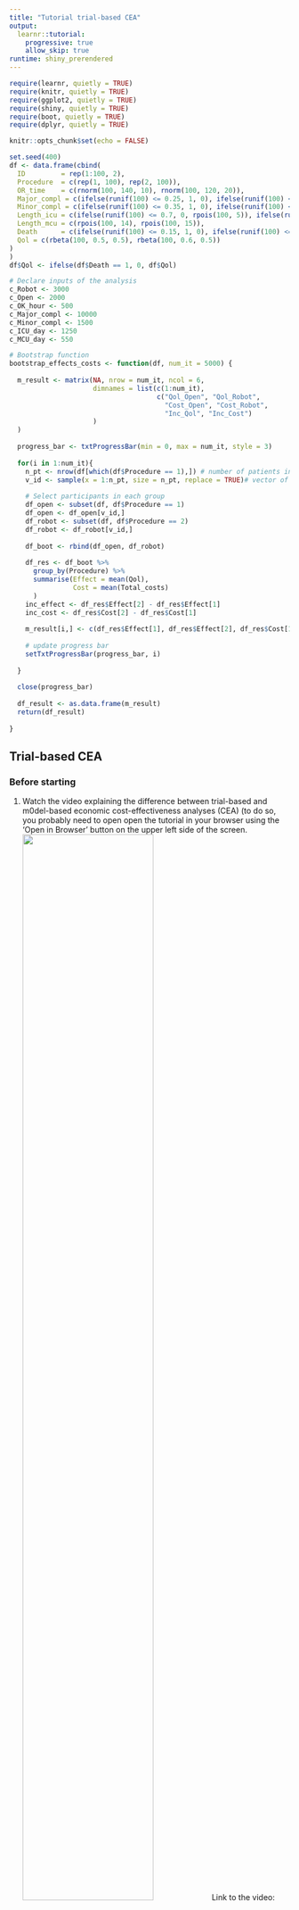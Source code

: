 ```yaml
---
title: "Tutorial trial-based CEA"
output: 
  learnr::tutorial:
    progressive: true
    allow_skip: true
runtime: shiny_prerendered
---
```


```r
require(learnr, quietly = TRUE)
require(knitr, quietly = TRUE)
require(ggplot2, quietly = TRUE)
require(shiny, quietly = TRUE)
require(boot, quietly = TRUE)
require(dplyr, quietly = TRUE)

knitr::opts_chunk$set(echo = FALSE)

set.seed(400)
df <- data.frame(cbind(
  ID         = rep(1:100, 2),
  Procedure  = c(rep(1, 100), rep(2, 100)),
  OR_time    = c(rnorm(100, 140, 10), rnorm(100, 120, 20)),
  Major_compl = c(ifelse(runif(100) <= 0.25, 1, 0), ifelse(runif(100) <= 0.12, 1, 0)),
  Minor_compl = c(ifelse(runif(100) <= 0.35, 1, 0), ifelse(runif(100) <= 0.5, 1, 0)),
  Length_icu = c(ifelse(runif(100) <= 0.7, 0, rpois(100, 5)), ifelse(runif(100) <= 0.7, 0, rpois(100, 4))),
  Length_mcu = c(rpois(100, 14), rpois(100, 15)),
  Death      = c(ifelse(runif(100) <= 0.15, 1, 0), ifelse(runif(100) <= 0.10, 1, 0)),
  Qol = c(rbeta(100, 0.5, 0.5), rbeta(100, 0.6, 0.5))
)
)
df$Qol <- ifelse(df$Death == 1, 0, df$Qol)

# Declare inputs of the analysis
c_Robot <- 3000 
c_Open <- 2000 
c_OK_hour <- 500 
c_Major_compl <- 10000 
c_Minor_compl <- 1500 
c_ICU_day <- 1250 
c_MCU_day <- 550 

# Bootstrap function
bootstrap_effects_costs <- function(df, num_it = 5000) {
  
  m_result <- matrix(NA, nrow = num_it, ncol = 6, 
                     dimnames = list(c(1:num_it),
                                     c("Qol_Open", "Qol_Robot",
                                       "Cost_Open", "Cost_Robot",
                                       "Inc_Qol", "Inc_Cost")
                     )
  )
  
  progress_bar <- txtProgressBar(min = 0, max = num_it, style = 3)
  
  for(i in 1:num_it){
    n_pt <- nrow(df[which(df$Procedure == 1),]) # number of patients in each group
    v_id <- sample(x = 1:n_pt, size = n_pt, replace = TRUE)# vector of patient to select to compute
    
    # Select participants in each group
    df_open <- subset(df, df$Procedure == 1)
    df_open <- df_open[v_id,]
    df_robot <- subset(df, df$Procedure == 2)
    df_robot <- df_robot[v_id,]
    
    df_boot <- rbind(df_open, df_robot)
    
    df_res <- df_boot %>%
      group_by(Procedure) %>%
      summarise(Effect = mean(Qol),
                Cost = mean(Total_costs)
      )
    inc_effect <- df_res$Effect[2] - df_res$Effect[1]
    inc_cost <- df_res$Cost[2] - df_res$Cost[1]
    
    m_result[i,] <- c(df_res$Effect[1], df_res$Effect[2], df_res$Cost[1], df_res$Cost[2], inc_effect, inc_cost)
    
    # update progress bar
    setTxtProgressBar(progress_bar, i)
    
  }
  
  close(progress_bar)
  
  df_result <- as.data.frame(m_result)
  return(df_result)
  
}
```

## Trial-based CEA

### Before starting
1. Watch the video explaining the difference between trial-based and m0del-based economic cost-effectiveness analyses (CEA) (to do so, you probably need to open open the tutorial in your browser using the 'Open in Browser' button on the upper left side of the screen.  
![](https://vimeo.com/453418735/b3dfb1f3e4){width="70%"}
Link to the video: https://vimeo.com/453418735/b3dfb1f3e4.  

### Aims and instructions
The aim of this practical assignment is to perform a health economic analysis using data collected during a clinical trials. The data used in this assignment was obtained during a randomised controlled trial (RCT) comparing two interventions for treating esophageal cancer. In total, 200 patients were randomized between usual care (open transthoracic esophagectomy) and the new intervention (robot-assisted thoraco-laparoscopic esophagectomy). For each patient, data was collected on the time required for the procedure in the operating room, the occurrence of complications, the length of stay in the hospital, and the quality of life after the procedure. In addition, data on the cost of resources was collected from the literature.  
**OF NOTE**: the solutions which are provided are one way to perform the calculations, you can obtain the same results using other fomula's. The last 'Hint' is always the solution of the assignment. Soultions can be copy/paste in the chunk as shown in the figures below. Once you have completed a code chunk, you can run it by pushing the 'Run code' button on the upper-right side of the chunk.  

### Required knowledge
To perform this assignment, you should be able to:  

- create new variables in a dataframe  
- use the functions `group_by` and `summarise` (`dyplr` package)   
- use functions: `mean()`, `sum()`, `ifelse()`, `which()` (base R)  


### Objects of this practical
Different objects have already been loaded in R's memory to perform this practical assignment.  

A dataframe `df`. This dataframe contains 9 variables, each row of the dataframe contains the outcomes from one participant:  

- `ID` = Participant ID  
- `Procedure`  = Group to which the participant belongs; 1 = usual care (open transthoracic esophagectomy), 2 = the new intervention (robot-assisted thoraco-laparoscopic esophagectomy)  
- `OR_time` = Operating time, in minutes  
- `Major_compl` = 'Did the participant experience a major complication?'; 1 = yes, 0 = no  
- `Minor_compl` = 'Did the participant experience a minor complication?'; 1 = yes, 0 = no  
- `Length_icu` = Length of stay at the intensive care unit (ICU) in days  
- `Length_mcu` = Length of stay at the intensive care unit (MCU) in days  
- `Death`      = 'Did the participant experience die at the hospital?'; 1 = yes, 0 = no   
- `Qol` = Quality of life of the participant after the procedure  

The following tables show the dataframe `df`. Familiarise yourself with it.  

```r
df
```


Other objects, which represent the costs of the surgeries, hospital days, adverse events, and hourly costs of using the operating room:  

- `c_Open` =  costs of the open transthoracic esophagectomy (usual care)  
- `c_Robot` = costs of the robot-assisted thoraco-laparoscopic esophagesctomy (new intervention)  
- `c_ICU_day` = costs of one day at the ICU  
- `c_MCU_day` = costs of one day at the MCU  
- `c_Major_compl` = costs of a major complication  
- `c_Minor_compl` = costs of a minor complication  
- `c_OK_hour` = costs of operating in the OK, per hour

### Assignment 1
Calculate the mean operating time, risk of complications, length of stay at ICU and MCU, risk of death, and quality of life after procedure, for both trial arms.    

```r

```

```r
"Use the combination of functions `group_by()` (dplyr package), `summarise()` (dplyr package), `mean()` (base R) to do so."
```

```r
df %>%
  group_by(Procedure) %>% # grouping per Procedure
  summarise(mean_OR_time = mean(OR_time),
            mean_Major_compl = mean(Major_compl),
            mean_Minor_compl = mean(Minor_compl),
            mean_Length_icu  = mean(Length_icu),
            mean_Length_mcu  = mean(Length_mcu),
            mean_p_death = mean(Death),
            mean_Qol = mean(Qol)) # Mean calculations
```

### Assignment 1 - questions
The correct answer are provided below. Use these results to check your answers and answer the questions below.  

```r
round(df %>%
  group_by(Procedure) %>% # grouping per Procedure
  summarise(mean_OR_time = mean(OR_time),
            mean_Major_compl = mean(Major_compl),
            mean_Minor_compl = mean(Minor_compl),
            mean_Length_icu  = mean(Length_icu),
            mean_Length_mcu  = mean(Length_mcu),
            mean_p_death = mean(Death),
            mean_Qol = mean(Qol)
            ), # Mean calculations
  2)

```

```r
quiz(
  question("Which treatment provides the best health outcomes (in terms of quality of life)?", 
           answer("Open transthoracic esophagectomy (usual care)"),
           answer("Robot-assisted surgery (new intervention)", correct = TRUE)),
  question("Is robot-assisted surgery an improvement upon usual care with respect to all outcomes displayed above? Select the outcomes for which open transthoracic esophagectomy (usual care) provides better results.",
           answer("OR time"),
           answer("Occurence of major complications"),
           answer("Occurence of minor complications", correct = TRUE),
           answer("Length of stay at the ICU"),
           answer("Length of stay at the MCU", correct = TRUE),
           answer("Occurence of death"),
           answer("Quality of life"),
           answer("None"),
           incorrect = "Too bad, this is not correct. The correct answers were: 'Occurence of minor complications' and Length of stay at the MCU', since robot-assisted surgery leads to more minor complications and longer length of stay at the MCU"
           )
)
```

### Assignment 2
Create three new variables in `df` called `Cost_procedure`, `Cost_compl`, `Cost_hosp`, which respectively contain the costs related to the procedure (operatime time + procedure), the costs related to complications, and the costs related to hospitalisation for each participant. To do so, use the objects beginning with `c_`. Create also a new variable in `df` called `Total_costs`, which contains the total costs per participant. Finally, calculate the mean costs per group.  

```r


```

```r
"To fill in the variables `Cost_procedure`, `Cost_compl`, `Cost_hosp`, multiply the column of the dataframe `df` by the corresponding objects. For `Cost_procedure`, the ifelse() function should be used to make a difference between the costs of open transthoracic esophagectomy and robot-assisted thoraco-laparoscopic esophagesctomy. For the `Total_costs`, the sum of the other columns should be calculated.  "
```

```r
# Example for calculating the new variable `Cost_procedure`
df$Cost_procedure <- ifelse(df$Procedure == 1, c_Open + df$OR_time / 60 * c_OK_hour, c_Robot + df$OR_time / 60 * c_OK_hour)
```

```r
# Creating new columns
df$Cost_procedure <- ifelse(df$Procedure == 1, c_Open + df$OR_time / 60 * c_OK_hour, c_Robot + df$OR_time / 60 * c_OK_hour) # cost procedure
df$Cost_compl <- df$Major_compl * c_Major_compl + df$Minor_compl * c_Minor_compl # costs complications
df$Cost_hosp  <- df$Length_icu * c_ICU_day + df$Length_mcu * c_MCU_day # costs hospitalisation
df$Total_costs <- df$Cost_procedure + df$Cost_compl + df$Cost_hosp
df %>% 
  group_by(Procedure) %>%
  summarise(Tot_costs = mean(Total_costs))


# Alternative tidyverse-style
df %>%
  summarise(Procedure = Procedure,
            Cost_procedure = ifelse(Procedure == 1, c_Open + OR_time / 60 * c_OK_hour, c_Robot + OR_time / 60 * c_OK_hour),
            Cost_compl = Major_compl * c_Major_compl + Minor_compl * c_Minor_compl,
            Cost_hosp = Length_icu * c_ICU_day + Length_mcu * c_MCU_day,
            Total_costs = Cost_procedure + Cost_compl + Cost_hosp) %>%
  group_by(Procedure) %>%
  summarise(Mean_total_costs = mean(Total_costs))
```

### Assignment 2 - questions
The correct results are displayed here below. You can check your answer based in these results and answer the questions of the quizz.

```r
df %>%
  summarise(Procedure = Procedure,
            Cost_procedure = ifelse(Procedure == 1, c_Open + OR_time / 60 * c_OK_hour, c_Robot + OR_time / 60 * c_OK_hour),
            Cost_compl = Major_compl * c_Major_compl + Minor_compl * c_Minor_compl,
            Cost_hosp = Length_icu * c_ICU_day + Length_mcu * c_MCU_day,
            Total_costs = Cost_procedure + Cost_compl + Cost_hosp) %>%
  group_by(Procedure) %>%
  summarise(Mean_cost_procedure = mean(Cost_procedure),
            Mean_cost_compl = mean(Cost_compl),
            Mean_cost_hosp = mean(Cost_hosp),
            Mean_total_costs = mean(Total_costs))
```

```r
quiz(
  question("Which treatment is cheaper on average, given the observed trial data?", 
           answer("Open transthoracic esophagectomy (usual care)", correct = TRUE),
           answer("Robot-assisted surgery (new intervention)"),
           incorrect = "Too bad, this is incorrect. Open transthoracic esophagectomy is cheaper sinds the mean total costs of this procedure are lower than the mean total costs of the robot-assisted surgery procedure")
)
```

What do you think is the probability that the new intervention is cheaper?  

```r
textInput("Answer_1", "Enter your answer")
```

What do you think is the probability that the new intervention leads to health gain?  

```r
textInput("Answer_2", "Enter your answer")
```

### Assignment 2 - discussion questions
What do you think is the probability that the new intervention is cheaper?  
**Discussion:** This question is hard to answer, all we know is that some patients in the intervention strategy (robot-assisted) have lower cost than some patients in the usual care arm. On average the intervention is more expensive so we would guess that this probability is less than 50% but we don’t know yet.  

What do you think is the probability that the new intervention leads to health gain?  
**Discussion:** This question is also hard to answer. On average the intervention is leads to a substantially higher utility than usual care, so we would guess that this probability is greater than 50% but we don’t know yet.  

### Assignment 3  
Calculate the difference in mean quality of life and mean total costs between the new intervention (robot-assisted) and usual care (open surgery). Calculate the ICER using this information. To allow the calculation, the `df` dataframe now contains the variables `Cost_procedure`, `Cost_compl`, `Cost_hosp`, and `Total_costs`.  

```r
df$Cost_procedure <- ifelse(df$Procedure == 1, c_Open + df$OR_time / 60 * c_OK_hour, c_Robot + df$OR_time / 60 * c_OK_hour) # cost procedure
df$Cost_compl <- df$Major_compl * c_Major_compl + df$Minor_compl * c_Minor_compl # costs complications
df$Cost_hosp  <- df$Length_icu * c_ICU_day + df$Length_mcu * c_MCU_day # costs hospitalisation
df$Total_costs <- df$Cost_procedure + df$Cost_compl + df$Cost_hosp
```

```r

```

```r
"Calculate first the mean outcomes per patient for each strategy and then calculate the difference. To calculate the ICER, divide the difference in costs by the difference in effects between the two strategies."
```

```r
t_qol_robot <- mean(df[which(df$Procedure == 2), "Qol"]) # mean costs per patient in the robot-assisted surgery strategy
t_qol_open # mean costs per patient in the open surgery strategy
t_costs_robot <- mean(df[which(df$Procedure == 2), "Total_costs"]) # mean costs per patient in the robot-assisted surgery strategy
t_costs_open  # mean costs per patient in the open surgery strategy

diff_qol   <- t_qol_robot - t_qol_open # difference in Qol
diff_costs # difference in costs

ICER # difference in costs / difference in Qol
```

```r
t_qol_robot <- mean(df[which(df$Procedure == 2), "Qol"]) # mean costs per patient in the robot-assisted surgery strategy
t_qol_open <- mean(df[which(df$Procedure == 1), "Qol"]) # mean costs per patient in the open surgery strategy
t_costs_robot <- mean(df[which(df$Procedure == 2), "Total_costs"]) # mean costs per patient in the robot-assisted surgery strategy
t_costs_open  <- mean(df[which(df$Procedure == 1), "Total_costs"]) # mean costs per patient in the open surgery strategy

diff_qol   <- t_qol_robot - t_qol_open
diff_costs <- t_costs_robot - t_costs_open

ICER <- diff_costs / diff_qol
```

### Assignment 3 - question
The correct results are provided here below.

```r
df$Cost_procedure <- ifelse(df$Procedure == 1, c_Open + df$OR_time / 60 * c_OK_hour, c_Robot + df$OR_time / 60 * c_OK_hour) # cost procedure
df$Cost_compl <- df$Major_compl * c_Major_compl + df$Minor_compl * c_Minor_compl # costs complications
df$Cost_hosp  <- df$Length_icu * c_ICU_day + df$Length_mcu * c_MCU_day # costs hospitalisation
df$Total_costs <- df$Cost_procedure + df$Cost_compl + df$Cost_hosp

t_qol_robot <- mean(df[which(df$Procedure == 2), "Qol"]) # mean costs per patient in the robot-assisted surgery strategy
t_qol_open <- mean(df[which(df$Procedure == 1), "Qol"]) # mean costs per patient in the open surgery strategy
t_costs_robot <- mean(df[which(df$Procedure == 2), "Total_costs"]) # mean costs per patient in the robot-assisted surgery strategy
t_costs_open  <- mean(df[which(df$Procedure == 1), "Total_costs"]) # mean costs per patient in the open surgery strategy

diff_qol   <- t_qol_robot - t_qol_open
diff_costs <- t_costs_robot - t_costs_open

ICER <- diff_costs / diff_qol
ICER
```

```r
quiz(
  question(
    "Considering this ICER, would you say that the robot-assisted surgery is cost effective compared to the open surgery at a 20,000 euro per QALY willingness to pay threshold?",
    answer("Yes", correct = TRUE),
    answer("No"),
    incorrect = "The answer is yes because the ICER is below the willingness-to-pay threshold."
  )
)
```

### Assignment 4
The following assignment focuses on interpreting the results of bootstrapping the `df` dataframe to assess the uncertainty surrounding the results obtained in the previous assignments.  
To perform the bootstrap: Determine the number of the random seed to use and choose a number of bootstrap samples (at least 1,000 and up to 20,000). Perform bootstrapping by pushing the button (this may take several minutes). Answer the questions below.  

```r
numericInput(inputId = "num_it",
             label = "Number of bootstrap samples",
             value = 0,
             min = 0,
             max = 20000)
numericInput(inputId = "seed_num",
             label = "Seed number to use",
             value = 1,
             min = 0,
             max = Inf)
actionButton(inputId = "run_boot",
             label = "Run bootstrap analysis")

h3("Incremental cost-effectiveness plane")
plotOutput("boot_ice")
tags$hr()
h3("Mean outcomes of the bootstrap and 95% CI")
tableOutput("boot_tbl")
tags$hr()
h3("Percentage iterations in each quadrant")
tableOutput("perc_tbl")
tags$hr()
h3("Mean outcomes of the sample")
tableOutput("det_tbl")
```

```r
bootstrap <- eventReactive(input$run_boot, {
    
  set.seed(as.numeric(as.character(input$seed_num)))
  
  df$Cost_procedure <- ifelse(df$Procedure == 1, c_Open + df$OR_time / 60 * c_OK_hour, c_Robot + df$OR_time / 60 * c_OK_hour) # cost procedure
  df$Cost_compl <- df$Major_compl * c_Major_compl + df$Minor_compl * c_Minor_compl # costs complications
  df$Cost_hosp  <- df$Length_icu * c_ICU_day + df$Length_mcu * c_MCU_day # costs hospitalisation
  df$Total_costs <- df$Cost_procedure + df$Cost_compl + df$Cost_hosp
  
  df_res <- bootstrap_effects_costs(df, num_it = as.numeric(as.character(input$num_it)))
    
   return(df_res)
      
  }
  )
 
output$boot_ice <- renderPlot({
    df_res <- bootstrap()
    
    ggplot(df_res) + 
      #ggtitle("Incremental cost-effectiveness plane") +
      geom_point(aes(x = Inc_Qol, y = Inc_Cost, colour = "Incrementals"), shape = 1) + 
      geom_point(aes(x = mean(Inc_Qol), y = mean(Inc_Cost), colour = "Mean"), size = 2) +
      xlab ("Incremental effects") + 
      ylab("Incremental costs") +
      geom_hline(yintercept = 0,  
                 color = "black") +
      geom_vline(xintercept = 0,  
                 color = "black") + 
      geom_abline(intercept = 0, slope = 20000, linetype= "dashed", 
                  color = "black") + # 20,000 per QALY threshold line
      #xlim(c(0,1)) +
      #scale_y_continuous(labels = dollar_format(prefix = "\u20ac ", suffix = "")) +
      scale_colour_manual(name = "",
                          values = c(Incrementals = "grey", 
                                     Mean = "darkblue"
                          )) +
      theme_bw() + 
      theme(legend.position="bottom") 
    
    
  })
  
  output$boot_tbl<- renderTable({
    
    df_res <- bootstrap()
    
    # Compute summary statistics
    df <- data.frame(cbind(
      Estimate = c(names(df_res), "ICER"),
      Mean = round(c(unname(colSums(df_res)/nrow(df_res)), mean(df_res$Inc_Cost) / mean(df_res$Inc_Qol)), 2),
      `Lower bound 95%CI` = c(round(apply(df_res, 2, function (x) quantile(x, 0.025)), 2), "-"),
      `Higher bound 95%CI` = c(round(apply(df_res, 2, function (x) quantile(x, 0.975)), 2), "-")
    )
    )
    
    df
  })
  
output$perc_tbl<- renderTable({
    
    df_res <- bootstrap()
    
    # Compute percentage in each quadrant statistics
    df_perc <- data.frame(cbind(
      Quandrant = c("NorthEast (more effective, more expensive)", "SouthEast (more effective, less expensive)",
                    "SouthWest (less effective, less expensive)", "NorthWest (less effective, more expensive)"),
      `Percentage iterations` = c(paste0(round(length(which(df_res$Inc_Qol > 0 &
                                                              df_res$Inc_Cost > 0)) / nrow(df_res),2)*100, "%"),
                                  paste0(round(length(which(df_res$Inc_Qol > 0 &
                                                              df_res$Inc_Cost < 0)) / nrow(df_res),2)*100, "%"),
                                  paste0(round(length(which(df_res$Inc_Qol < 0 &
                                                              df_res$Inc_Cost < 0)) / nrow(df_res),2)*100, "%"),
                                  paste0(round(length(which(df_res$Inc_Qol < 0 &
                                                              df_res$Inc_Cost > 0)) / nrow(df_res),2)*100, "%")
      )
    ))
    df_perc
 
  }
)

output$det_tbl<- renderTable({
  
  df$Cost_procedure <- ifelse(df$Procedure == 1, c_Open + df$OR_time / 60 * c_OK_hour, c_Robot + df$OR_time / 60 * c_OK_hour) # cost procedure
  df$Cost_compl <- df$Major_compl * c_Major_compl + df$Minor_compl * c_Minor_compl # costs complications
  df$Cost_hosp  <- df$Length_icu * c_ICU_day + df$Length_mcu * c_MCU_day # costs hospitalisation
  df$Total_costs <- df$Cost_procedure + df$Cost_compl + df$Cost_hosp
  
  # Compute summary statistics - sample
  res_tbl <- df %>%
    group_by(Procedure) %>%
    summarise(Mean_Qol = round(mean(Qol), 2),
              Mean_Total_Cost = round(mean(Total_costs), 2),
    )
  res_tbl <- cbind(res_tbl,
                   Inc_Qol = c("", round(as.numeric(as.character(res_tbl$Mean_Qol[2])) - as.numeric(as.character(res_tbl$Mean_Qol[1])), 2)),
                   Inc_Cost = c("", round(as.numeric(as.character(res_tbl$Mean_Total_Cost[2])) - as.numeric(as.character(res_tbl$Mean_Total_Cost[1])), 0)),
                   ICER = c("", round((as.numeric(as.character(res_tbl$Mean_Total_Cost[2])) - as.numeric(as.character(res_tbl$Mean_Total_Cost[1]))) / (as.numeric(as.character(res_tbl$Mean_Qol[2])) - as.numeric(as.character(res_tbl$Mean_Qol[1]))), 0))
  )
  res_tbl
  })
```

7. Run the bootstrap analysis by pushing the "Run bootstrap analysis" in the Shiny app, after having uploaded the file you just created (if this doesn't work, you can use the `df_trial_cea.csv` file that is provided in the map of this assignment. To do so, choose a number of bootstrap samples (at least 1,000 and up to 20,000) and a random seed number (between 1 and infinity). Wait a couple of seconds that the analysis runs. The results will automatically appear on the screen. The results that you see are related to the uncertainty that remains after observing this set of trial data. In addition to the bootstrap results, the mean results of the sample data (that you have calculated earlier), are also provided.    
7.a. Check the average estimates from the bootstrap samples. Do these results correspond to the point estimates from the observed data?  
7.b. Check the confidence intervals for the additional health effects and for the additional costs of the intervention. Can you explain why they are so wide?  
7.c. Check the probabilities of a cost-effectiveness outcome in each one of the four quadrants. How well did you guess the probability that the new intervention is cheaper, or improves health (questions 3b and c)?  
7.d. No confidence interval is given for the ICER, can you explain why such a confidence interval is not informative by looking at the incremental cost-effectiveness plane ?  
7.e. Rerun the bootstrap procedure 3 times using different seed numbers. Do the results of the bootstrap analysis change substantially? What would we need to do to reduce this variation in outcomes?  
